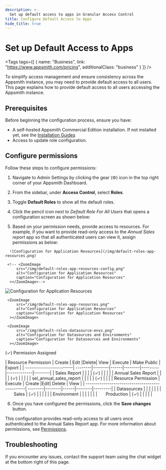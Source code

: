 ```yaml
---
description: >-
  Set up default access to apps in Granular Access Control
title: Configure Default Access to Apps
hide_title: true
---
```



<!-- vale off -->

<div className="tag-wrapper">
 <h1>Set up Default Access to Apps</h1>

<Tags
tags={[
{ name: "Business", link: "https://www.appsmith.com/pricing", additionalClass: "business" }
]}
/>

</div>

<!-- vale on -->

To simplify access management and ensure consistency across the Appsmith instance, you may need to provide default access to all users. This page explains how to provide default access to all users accessing the Appsmith instance.

## Prerequisites

Before beginning the configuration process, ensure you have:

- A self-hosted Appsmith Commercial Edition installation. If not installed yet, see the [Installation Guides](/getting-started/setup/installation-guides)
- Access to update role configuration.

## Configure permissions

Follow these steps to configure permissions:

1. Navigate to Admin Settings by clicking the gear (⚙️) icon in the top right corner of your Appsmith Dashboard.
2. From the sidebar, under **Access Control**, select **Roles**.
3. Toggle **Default Roles** to show all the default roles.
4. Click the pencil icon next to _Default Role For All Users_ that opens a configuration screen as shown below:

   <ZoomImage src="/img/GAC-Default-roles-for-all-users-configuration.png" alt="Configuration for Default Roles for All Users" caption="Configuration for Default Roles for All Users"/>

5. Based on your permission needs, provide access to resources. For example, if you want to provide read-only access to the _Annual Sales report_ app so that all authenticated users can view it, assign permissions as below:

  
<Tabs queryString="gac-resource">
   <TabItem label="Application Resources" value="application-resources">

      ![Configuration for Application Resources](/img/default-roles-app-resources.png)

     <!-- <ZoomImage
         src="/img/default-roles-app-resources-config.png" 
         alt="Configuration for Application Resources"
         caption="Configuration for Application Resources"
      ></ZoomImage>-->
   </TabItem>
      <TabItem label="Datasources & Environments" value="datasources-and-environments">

 ![Configuration for Application Resources](/img/default-roles-datasource-envs.png)
     <!-- <ZoomImage
         src="/img/default-roles-datasource-env-config.png" 
         alt="Configuration for Datasources and Environments"
         caption="Configuration for Datasources and Environments"
      ></ZoomImage> -->
   </TabItem>
</Tabs>

<Tabs queryString="gac-resource">
   <TabItem label="Application Resources" value="application-resources">

     <ZoomImage
         src="/img/default-roles-app-resources.png" 
         alt="Configuration for Application Resources"
         caption="Configuration for Application Resources"
      ></ZoomImage>
   </TabItem>
      <TabItem label="Datasources & Environments" value="datasources-and-environments">

     <ZoomImage
         src="/img/default-roles-datasource-envs.png" 
         alt="Configuration for Datasources and Environments"
         caption="Configuration for Datasources and Environments"
      ></ZoomImage>
   </TabItem>
</Tabs>


<Tabs queryString="gac-resource">
   <TabItem label="Application Resources" value="application-resources">
   <p className="permission-footnote">(✓) Permission Assigned</p>
   | Resource  Permission    | Create | Edit    |Delete| View   | Execute | Make Public | Export |
   | ------------------------| --------|--------|------|--------|---------|-------------|--------|
   | Sales Report            |         |        |      |   (✓)  |          |            |        |
   | Annual Sales Report     |         |        |      |   (✓)  |          |            |        |
   | sel_annual_sales_report |         |        |      |        |   (✓)    |            |        |
  
      
   </TabItem>
      <TabItem label="Datasources & Environments" value="datasources-and-environments">
       | Resource  Permission                          | Execute | Create    |Edit| Delete   | View | 
      | -----------------------------------------------| --------|--------|------|--------|---------|
      | Datasources                                    |         |        |      |        |         | 
      | &nbsp;&nbsp;&nbsp;&nbsp; &nbsp; Sales          |    (✓)  |        |      |        |         | 
      | Environment                                    |         |        |      |        |         | 
      | &nbsp;&nbsp;&nbsp;&nbsp; &nbsp;Production      |   (✓)   |        |      |        |         |
   </TabItem>
</Tabs>

6. Once you have configured the permissions, click the **Save changes** button. 

This configuration provides read-only access to all users once authenticated to the Annual Sales Report app. For more information about permissions, see [Permissions](/advanced-concepts/granular-access-control/reference/permissions).

## Troubleshooting

If you encounter any issues, contact the support team using the chat widget at the bottom right of this page.
